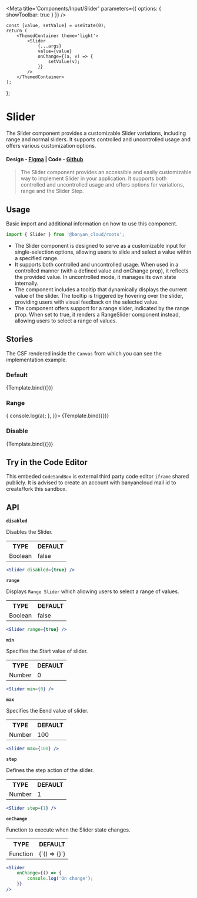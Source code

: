 
<Meta title='Components/Input/Slider' parameters={{ options: { showToolbar: true } }} />

	const [value, setValue] = useState(0);
	return (
		<ThemedContainer theme='light'>
			<Slider
				{...args}
				value={value}
				onChange={(a, v) => {
					setValue(v);
				}}
			/>
		</ThemedContainer>
	);
};

# Slider

The Slider component provides a customizable Slider variations, including range and normal sliders. It supports controlled and uncontrolled usage and offers various customization options.

#### Design - [Figma](https://www.figma.com/file/e9opoAtQHBo4vFd6u0Co98/Component-Library?node-id=151%3A18731&mode=dev) | Code - [Github](https://github.com/banyandata-cloud/roots/tree/main/components/input/Slider)

> The Slider component provides an accessible and easily customizable way to implement Slider in your application. It supports both controlled and uncontrolled usage and offers options for variations, range and the Slider Step.

## Usage

Basic import and additional information on how to use this component.

```js
import { Slider } from '@banyan_cloud/roots';
```

-   The Slider component is designed to serve as a customizable input for single-selection options, allowing users to slide and select a value within a specified range.
-   It supports both controlled and uncontrolled usage. When used in a controlled manner (with a defined value and onChange prop), it reflects the provided value. In uncontrolled mode, it manages its own state internally.
-   The component includes a tooltip that dynamically displays the current value of the slider. The tooltip is triggered by hovering over the slider, providing users with visual feedback on the selected value.
-   The component offers support for a range slider, indicated by the range prop. When set to true, it renders a RangeSlider component instead, allowing users to select a range of values.

## Stories

The CSF rendered inside the `Canvas` from which you can see the implementation example.

### Default

<Canvas>
	<Story
		name='Default'
		args={{
			label: 'Volume Control',
			min: 0,
			max: 100,
		}}>
		{Template.bind({})}
	</Story>
</Canvas>

### Range

<Canvas>
	<Story
		name='Range'
		args={{
			label: 'Volume Control',
			min: 20,
			max: 70,
			range,
			onChange: (a) => {
				console.log(a);
			},
		}}>
		{Template.bind({})}
	</Story>
</Canvas>

### Disable

<Canvas>
	<Story
		name='Disable'
		args={{
			label: 'Volume Control',
			min: 20,
			max: 70,
			disabled: true,
		}}>
		{Template.bind({})}
	</Story>
</Canvas>

## Try in the Code Editor

This embeded `CodeSandBox` is external third party code editor `iframe` shared publicly. It is advised to create an account with banyancloud mail id to create/fork this sandbox.

## API

**`disabled`**

Disables the Slider.

<table style={{ width: '100%' }}>
	<tr>
		<th style={{ textAlign: 'left', width: '50%' }}>TYPE</th>
		<th style={{ textAlign: 'left', width: '50%' }}>DEFAULT</th>
	</tr>
	<tr>
		<td>Boolean</td>
		<td>false</td>
	</tr>
</table>

```jsx
<Slider disabled={true} />
```

**`range`**

Displays `Range Slider` which allowing users to select a range of values.

<table style={{ width: '100%' }}>
	<tr>
		<th style={{ textAlign: 'left', width: '50%' }}>TYPE</th>
		<th style={{ textAlign: 'left', width: '50%' }}>DEFAULT</th>
	</tr>
	<tr>
		<td>Boolean</td>
		<td>false</td>
	</tr>
</table>

```jsx
<Slider range={true} />
```

**`min`**

Specifies the Start value of slider.

<table style={{ width: '100%' }}>
	<tr>
		<th style={{ textAlign: 'left', width: '50%' }}>TYPE</th>
		<th style={{ textAlign: 'left', width: '50%' }}>DEFAULT</th>
	</tr>
	<tr>
		<td>Number</td>
		<td>0</td>
	</tr>
</table>

```jsx
<Slider min={0} />
```

**`max`**

Specifies the Eend value of slider.

<table style={{ width: '100%' }}>
	<tr>
		<th style={{ textAlign: 'left', width: '50%' }}>TYPE</th>
		<th style={{ textAlign: 'left', width: '50%' }}>DEFAULT</th>
	</tr>
	<tr>
		<td>Number</td>
		<td>100</td>
	</tr>
</table>

```jsx
<Slider max={100} />
```

**`step`**

Defines the step action of the slider.

<table style={{ width: '100%' }}>
	<tr>
		<th style={{ textAlign: 'left', width: '50%' }}>TYPE</th>
		<th style={{ textAlign: 'left', width: '50%' }}>DEFAULT</th>
	</tr>
	<tr>
		<td>Number</td>
		<td>1</td>
	</tr>
</table>

```jsx
<Slider step={1} />
```

**`onChange`**

Function to execute when the Slider state changes.

<table style={{ width: '100%' }}>
	<tr>
		<th style={{ textAlign: 'left', width: '50%' }}>TYPE</th>
		<th style={{ textAlign: 'left', width: '50%' }}>DEFAULT</th>
	</tr>
	<tr>
		<td>Function</td>
		<td>{`() => {}`}</td>
	</tr>
</table>

```jsx
<Slider
	onChange={() => {
		console.log('On change');
	}}
/>
```
